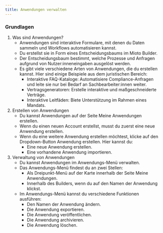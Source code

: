 ```yaml
---
title: Anwendungen verwalten
---
```


### Grundlagen

1. Was sind Anwendungen?
   * Anwendungen sind interaktive Formulare, mit denen du Daten sammeln und Workflows automatisieren kannst.
   * Du erstellst sie in Form eines Entscheidungsbaums im Mioto Builder.
   * Der Entscheidungsbaum bestimmt, welche Prozesse und Anfragen aufgrund von Nutzer\:inneneingaben ausgelöst werden.
   * Es gibt viele verschiedene Arten von Anwendungen, die du erstellen kannst. Hier sind einige Beispiele aus dem juristischen Bereich:
     * Interaktive FAQ-Kataloge: Automatisiere Compliance-Anfragen und leite sie nur bei Bedarf an Sachbearbeiter\:innen weiter.
     * Vertragsgeneratoren: Erstelle interaktive und maßgeschneiderte Verträge.
     * Interaktive Leitfäden: Biete Unterstützung im Rahmen eines Mandats.
2. Erstellen von Anwendungen
   * Du kannst Anwendungen auf der Seite Meine Anwendungen erstellen.
   * Wenn du einen neuen Account erstellst, musst du zuerst eine neue Anwendung erstellen.
   * Wenn du eine weitere Anwendung erstellen möchtest, klicke auf den Dropdown-Button Anwendung erstellen. Hier kannst du:
     * Eine neue Anwendung erstellen.
     * Eine vorhandene Anwendung importieren.
3. Verwaltung von Anwendungen
   * Du kannst Anwendungen im Anwendungs-Menü verwalten.
   * Das Anwendungs-Menü findest du an zwei Stellen:
     * Als Dreipunkt-Menü auf der Karte innerhalb der Seite Meine Anwendungen.
     * Innerhalb des Builders, wenn du auf den Namen der Anwendung klickst.
   * Im Anwendungs-Menü kannst du verschiedene Funktionen ausführen:
     * Den Namen der Anwendung ändern.
     * Die Anwendung exportieren.
     * Die Anwendung veröffentlichen.
     * Die Anwendung archivieren.
     * Die Anwendung löschen.
